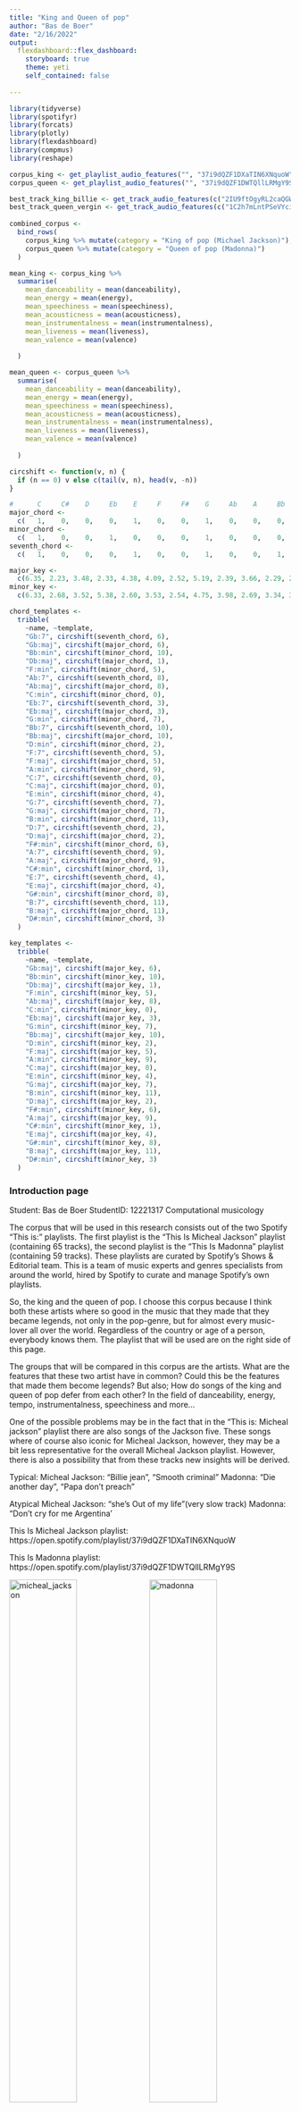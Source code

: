 ```yaml
---
title: "King and Queen of pop"
author: "Bas de Boer"
date: "2/16/2022"
output: 
  flexdashboard::flex_dashboard:
    storyboard: true
    theme: yeti
    self_contained: false
    
---
```


```r


library(tidyverse)
library(spotifyr)
library(forcats)
library(plotly)
library(flexdashboard)
library(compmus)
library(reshape)

corpus_king <- get_playlist_audio_features("", "37i9dQZF1DXaTIN6XNquoW")
corpus_queen <- get_playlist_audio_features("", "37i9dQZF1DWTQllLRMgY9S")

best_track_king_billie <- get_track_audio_features(c("2IU9ftOgyRL2caQGWK1jjX", "5ChkMS8OtdzJeqyybCc9R5"))
best_track_queen_vergin <- get_track_audio_features(c("1C2h7mLntPSeVYciMRTF4a", "1ZPlNanZsJSPK5h9YZZFbZ"))
  
combined_corpus <-
  bind_rows(
    corpus_king %>% mutate(category = "King of pop (Michael Jackson)"),
    corpus_queen %>% mutate(category = "Queen of pop (Madonna)")
  )

```

``` r
mean_king <- corpus_king %>%
  summarise(
    mean_danceability = mean(danceability),
    mean_energy = mean(energy),
    mean_speechiness = mean(speechiness),
    mean_acousticness = mean(acousticness),
    mean_instrumentalness = mean(instrumentalness),
    mean_liveness = mean(liveness),
    mean_valence = mean(valence)
    
  )
```

``` r

mean_queen <- corpus_queen %>%
  summarise(
    mean_danceability = mean(danceability),
    mean_energy = mean(energy),
    mean_speechiness = mean(speechiness),
    mean_acousticness = mean(acousticness),
    mean_instrumentalness = mean(instrumentalness),
    mean_liveness = mean(liveness),
    mean_valence = mean(valence)
    
  )
```

```r
circshift <- function(v, n) {
  if (n == 0) v else c(tail(v, n), head(v, -n))
}

#      C     C#    D     Eb    E     F     F#    G     Ab    A     Bb    B
major_chord <-
  c(   1,    0,    0,    0,    1,    0,    0,    1,    0,    0,    0,    0)
minor_chord <-
  c(   1,    0,    0,    1,    0,    0,    0,    1,    0,    0,    0,    0)
seventh_chord <-
  c(   1,    0,    0,    0,    1,    0,    0,    1,    0,    0,    1,    0)

major_key <-
  c(6.35, 2.23, 3.48, 2.33, 4.38, 4.09, 2.52, 5.19, 2.39, 3.66, 2.29, 2.88)
minor_key <-
  c(6.33, 2.68, 3.52, 5.38, 2.60, 3.53, 2.54, 4.75, 3.98, 2.69, 3.34, 3.17)

chord_templates <-
  tribble(
    ~name, ~template,
    "Gb:7", circshift(seventh_chord, 6),
    "Gb:maj", circshift(major_chord, 6),
    "Bb:min", circshift(minor_chord, 10),
    "Db:maj", circshift(major_chord, 1),
    "F:min", circshift(minor_chord, 5),
    "Ab:7", circshift(seventh_chord, 8),
    "Ab:maj", circshift(major_chord, 8),
    "C:min", circshift(minor_chord, 0),
    "Eb:7", circshift(seventh_chord, 3),
    "Eb:maj", circshift(major_chord, 3),
    "G:min", circshift(minor_chord, 7),
    "Bb:7", circshift(seventh_chord, 10),
    "Bb:maj", circshift(major_chord, 10),
    "D:min", circshift(minor_chord, 2),
    "F:7", circshift(seventh_chord, 5),
    "F:maj", circshift(major_chord, 5),
    "A:min", circshift(minor_chord, 9),
    "C:7", circshift(seventh_chord, 0),
    "C:maj", circshift(major_chord, 0),
    "E:min", circshift(minor_chord, 4),
    "G:7", circshift(seventh_chord, 7),
    "G:maj", circshift(major_chord, 7),
    "B:min", circshift(minor_chord, 11),
    "D:7", circshift(seventh_chord, 2),
    "D:maj", circshift(major_chord, 2),
    "F#:min", circshift(minor_chord, 6),
    "A:7", circshift(seventh_chord, 9),
    "A:maj", circshift(major_chord, 9),
    "C#:min", circshift(minor_chord, 1),
    "E:7", circshift(seventh_chord, 4),
    "E:maj", circshift(major_chord, 4),
    "G#:min", circshift(minor_chord, 8),
    "B:7", circshift(seventh_chord, 11),
    "B:maj", circshift(major_chord, 11),
    "D#:min", circshift(minor_chord, 3)
  )

key_templates <-
  tribble(
    ~name, ~template,
    "Gb:maj", circshift(major_key, 6),
    "Bb:min", circshift(minor_key, 10),
    "Db:maj", circshift(major_key, 1),
    "F:min", circshift(minor_key, 5),
    "Ab:maj", circshift(major_key, 8),
    "C:min", circshift(minor_key, 0),
    "Eb:maj", circshift(major_key, 3),
    "G:min", circshift(minor_key, 7),
    "Bb:maj", circshift(major_key, 10),
    "D:min", circshift(minor_key, 2),
    "F:maj", circshift(major_key, 5),
    "A:min", circshift(minor_key, 9),
    "C:maj", circshift(major_key, 0),
    "E:min", circshift(minor_key, 4),
    "G:maj", circshift(major_key, 7),
    "B:min", circshift(minor_key, 11),
    "D:maj", circshift(major_key, 2),
    "F#:min", circshift(minor_key, 6),
    "A:maj", circshift(major_key, 9),
    "C#:min", circshift(minor_key, 1),
    "E:maj", circshift(major_key, 4),
    "G#:min", circshift(minor_key, 8),
    "B:maj", circshift(major_key, 11),
    "D#:min", circshift(minor_key, 3)
  )

```

### Introduction page

Student: Bas de Boer
StudentID: 12221317
Computational musicology


The corpus that will be used in this research consists out of the two Spotify "This is:" playlists. The first playlist is the "This Is Micheal Jackson" playlist (containing 65 tracks), the second playlist is the "This Is Madonna" playlist (containing 59 tracks). These playlists are curated by Spotify’s Shows & Editorial team. This is a team of music experts and genres specialists from around the world, hired by Spotify to curate and manage Spotify’s own playlists. 

So, the king and the queen of pop. I choose this corpus because I think both these artists where so good in the music that they made that they became legends, not only in the pop-genre, but for almost every music-lover all over the world. Regardless of the country or age of a person, everybody knows them. The playlist that will be used are on the right side of this page.

The groups that will be compared in this corpus are the artists. What are the features that these two artist have in common? Could this be the features that made them become legends? But also; How do songs of the king and queen of pop defer from each other? In the field of danceability, energy, tempo, instrumentalness, speechiness and more...



One of the possible problems may be in the fact that in the "This is: Micheal jackson" playlist there are also songs of the Jackson five. These songs where of course also iconic for Micheal Jackson, however, they may be a bit less representative for the overall Micheal Jackson playlist. However, there is also a possibility that from these tracks new insights will be derived.

Typical:
Micheal Jackson: "Billie jean", "Smooth criminal" Madonna: "Die another day", "Papa don't preach"

Atypical
Micheal Jackson: "she's Out of my life"(very slow track) Madonna: "Don't cry for me Argentina'





This Is Micheal Jackson playlist: https://open.spotify.com/playlist/37i9dQZF1DXaTIN6XNquoW

This Is Madonna playlist: https://open.spotify.com/playlist/37i9dQZF1DWTQllLRMgY9S

![micheal_jackson](/home/bas/compmusic/compmusic/index_files/figure-html/micheal_jackson.jpeg){width=49%} ![madonna](/home/bas/compmusic/compmusic/index_files/figure-html/madonna.jpeg){width=49%}

***


```{=html}
<iframe style="border-radius:12px" src="https://open.spotify.com/embed/playlist/37i9dQZF1DXaTIN6XNquoW?utm_source=generator" width="100%" height="380" frameBorder="0" allowfullscreen="" allow="autoplay; clipboard-write; encrypted-media; fullscreen; picture-in-picture"></iframe>

```

```{=html}
<iframe style="border-radius:12px" src="https://open.spotify.com/embed/playlist/37i9dQZF1DWTQllLRMgY9S?utm_source=generator" width="100%" height="380" frameBorder="0" allowfullscreen="" allow="autoplay; clipboard-write; encrypted-media; fullscreen; picture-in-picture"></iframe>
```


### Data visualization on track-level features

```r
#plot(combined_corpus)


my_fisrt_plot <- combined_corpus %>%
  mutate(mode = ifelse(mode == 0, "Minor", "Major")) %>%
  ggplot(aes(x = energy, y = danceability, color = factor(mode), size = valence, label = track.name)) +
  geom_point(alpha = 0.7) +
  xlim(0, 1) +
  ylim(0, 1) +
  labs(title = "Distribution of songs of the King and Queen of pop over energy, dancebility and valence", size = "") +
  geom_rug(size = 0.1) +
  facet_wrap(~category) +
  scale_color_manual(name = "mode", values = c("lightblue", "steelblue4")) +
  #scale_fill_discrete(name = "New Legend Title") +
  theme_bw()+
  theme(title =element_text(size=15))
  

#my_fisrt_plot
p <- ggplotly(my_fisrt_plot)
p


```
***

Description plot

The following plot shows the dancebility, energy, valence and mode on track-level for the 'This is: Micheal Jackson' playlist and the 'This is: Madonna' playlist next to each other. The x- and y-axis show the energy and dancebility respectively. The size of the dots implicit the valence (musical positiveness) of a track. As you can see are the values clustered around the same place for both artist, however, the tracks of Micheal Jackson are more spread for dancebility as well as for energy. Furthermore, the artists have an equally divided ratio of major- and minor mode tracks. What stands out is that both artists have a few 'outlier' tracks, you can view which tracks these are by hovering over them. These outlier tracks will be analysed as well (To Do).



### Boxplot comparizon between Queen and King based on the mean of various features

```r

#str(corpus_king)

cat <- combined_corpus %>%
  select(category)

corpus_combined_select <- combined_corpus %>%
  select(danceability, energy, speechiness, acousticness, liveness, valence) %>%
  mutate(category = cat)

test <- corpus_combined_select[7] %>% pull(category)%>% pull(category)

tester <- ggplot(stack(corpus_combined_select), aes(x = values, y = ind, fill(~test))) +
  geom_boxplot() +
  facet_wrap(~corpus_combined_select[7] %>% pull(category)%>% pull(category)) +
  labs(title = "Comparison of Mean featrues between Micheal Jackson and Madonna") +
  theme_bw()+
  theme(title =element_text(size=8))

tester
#str(corpus_combined_select[8] %>% pull(category)%>% pull(category) )

```

***
Description boxplot

The previous plot showed the overall distribution on track-level features. In this boxplot the means of various musical features are compared between the King and Queen, from this plot we can make a few observations. 

- The tracks in the Micheal Jackson playlist have a higher overall valence, however, the valence in the Madonna tracks is more spread.

- The liveness between both artist is about the same, both have a few outlier tracks here, consisting out of live performances.

- The tracks of Micheal Jackson have a littel higher overall accousticness.

- Both artist have a very low overall speechiness which means that there is a lot of music in these tracks compared to spoken words.

- The overall energy is high in both playlists, where both have one distinct outlier represented by the dot on the left.

- Dancebility is also high for both artists, the dancebility of the Michael Jackson is a little higher, where the tracks of Madonna are more clustered around the mean.


### Billie Jean chromagram 

```r

## billie_thriller_deluxe
billie_thriller_deluxe <-
  get_tidy_audio_analysis("5ChkMS8OtdzJeqyybCc9R5") %>%
  select(segments) %>%
  unnest(segments) %>%
  select(start, duration, pitches)
## billie_thriller
billie_thriller <-
  get_tidy_audio_analysis("7J1uxwnxfQLu4APicE5Rnj") %>%
  select(segments) %>%
  unnest(segments) %>%
  select(start, duration, pitches)
```

```r

billie_thriller %>%
  mutate(pitches = map(pitches, compmus_normalise, "euclidean")) %>%
  compmus_gather_chroma() %>% 
  ggplot(
    aes(
      x = start + duration / 2,
      width = duration,
      y = pitch_class,
      fill = value
    )
  ) +
  geom_tile() +
  labs(x = "Time (s)", y = NULL, fill = "Magnitude", title = "Chromagram Billie Jean Thriller album") +
  theme_minimal() +
  scale_fill_viridis_c()
```

*** 
Description chromagram

The plot above shows the chromagram for the track Billie Jean by Micheal Jackson. This version of Billie Jean is from the Thriller album in 1982. In the next section this version will be compared to the Billie Jean track from the thriller deluxe album in 2008. The euclidean is used to normalize the pitch classes. As you can see, most energy is concentrated in the pitch classes F# and C#.

```{=html}
<iframe style="border-radius:12px" src="https://open.spotify.com/embed/track/7J1uxwnxfQLu4APicE5Rnj?utm_source=generator" width="100%" height="80" frameBorder="0" allowfullscreen="" allow="autoplay; clipboard-write; encrypted-media; fullscreen; picture-in-picture"></iframe>
```



### Dynamic Time Warping of two versions of the Billie Jean track 

```r



compmus_long_distance(
  billie_thriller_deluxe %>% mutate(pitches = map(pitches, compmus_normalise, "chebyshev")),
  billie_thriller %>% mutate(pitches = map(pitches, compmus_normalise, "chebyshev")),
  feature = pitches,
  method = "euclidean"
) %>%
  ggplot(
    aes(
      x = xstart + xduration / 2,
      width = xduration,
      y = ystart + yduration / 2,
      height = yduration,
      fill = d
    )
  ) +
  geom_tile() +
  coord_equal() +
  labs(x = "Billie Jean (Thriller deluxe album)", y = "Billie Jean (Thriller album)") +
  labs(title = "Distances between chroma vectors Billie Jean versions (Distance metric: euclidean)") +
  theme_minimal() +
  theme(title =element_text(size=6, face='bold')) +
  scale_fill_viridis_c(guide = NULL)

```

***
Description dynamic time warping two version

The plot besides shows dynamic time warping used to compare the two different version of Billie Jean; the Euclidean distance is used as distance metric. There is a clear diagonal line visible in the graph which shows the similarity between the two versions. This diagonal line is not very good vissible in the first 30 seconds which means that the two different version do defer a bit at that place.

### Cepstrogram of Billie Jean showing changes in timbre components 
```r

#section, bar, beat, and tatum
bzt <-
  get_tidy_audio_analysis("7J1uxwnxfQLu4APicE5Rnj") %>% # Change URI.
  compmus_align(bars, segments) %>%                     # Change `bars`
  select(bars) %>%                                      #   in all three
  unnest(bars) %>%                                      #   of these lines.
  mutate(
    pitches =
      map(segments,
        compmus_summarise, pitches,
        method = "rms", norm = "euclidean"              # Change summary & norm.
      )
  ) %>%
  mutate(
    timbre =
      map(segments,
        compmus_summarise, timbre,
        method = "rms", norm = "euclidean"              # Change summary & norm.
      )
  )

```

```r
bzt %>%
  compmus_gather_timbre() %>%
  ggplot(
    aes(
      x = start + duration / 2,
      width = duration,
      y = basis,
      fill = value
    )
  ) +
  geom_tile() +
  labs(title = "Cepstrogram of Billie Jean by Micheal Jackson", x = "Time (s)", y = NULL, fill = "Magnitude") +
  scale_fill_viridis_c() +                              
  theme_classic()

```

***
Description

The cleptogram on the left shows a number of changes in the timbre components;

- At t=70 there is a shift to c02 (first chorus)
- At t=110 this shifts back to c03 (second verse)
- AT t=150 there is a shift back to c02 (second chorus), where for the rest of the song the biggest magnitude is in c02, except for a little piece around t=220 where it shifts back to c03 (musical solo).

```{=html}
<iframe style="border-radius:12px" src="https://open.spotify.com/embed/track/7J1uxwnxfQLu4APicE5Rnj?utm_source=generator" width="100%" height="80" frameBorder="0" allowfullscreen="" allow="autoplay; clipboard-write; encrypted-media; fullscreen; picture-in-picture"></iframe>
```




### Self-Similarity Matrix of Billie Jean

```r
bzt %>%
  compmus_self_similarity(timbre, "angular") %>% 
  ggplot(
    aes(
      x = xstart + xduration / 2,
      width = xduration,
      y = ystart + yduration / 2,
      height = yduration,
      fill = d
    )
  ) +
  geom_tile() +
  coord_fixed() +
  scale_fill_viridis_c(guide = "none") +
  theme_classic() +
  labs(title = "Self-Similarity Matrix of Billie Jean by Micheal Jackson", x = "", y = "")

```

***
Description:

By looking at the self-similarity matrix while listening to the song the different transitions in the song could be distinguished:

- t=0-30 -> musical intro (only instruments).

- t=30-70 -> start of singing, first verse.

- t=70-110 -> first chorus, where the voice becomes louder.

- t=110-150 -> end of first chorus, start of second verse.

- t=150-210 -> second chorus, is also very similar to the first chorus in the ssm

- t=210-230 -> short 'musical solo', where there is no singing

- t = 230-290 -> chorus again. 

```{=html}
<iframe style="border-radius:12px" src="https://open.spotify.com/embed/track/7J1uxwnxfQLu4APicE5Rnj?utm_source=generator" width="100%" height="80" frameBorder="0" allowfullscreen="" allow="autoplay; clipboard-write; encrypted-media; fullscreen; picture-in-picture"></iframe>
```



### Chordogram of Billie Jean.

```r

Billie_jean <-
  get_tidy_audio_analysis("7J1uxwnxfQLu4APicE5Rnj") %>%
  compmus_align(sections, segments) %>%
  select(sections) %>%
  unnest(sections) %>%
  mutate(
    pitches =
      map(segments,
        compmus_summarise, pitches,
        method = "mean", norm = "manhattan"
      )
  )

Billie_jean %>% 
  compmus_match_pitch_template(
    chord_templates,         # Change to chord_templates if descired
    method = "euclidean",  # Try different distance metrics
    norm = "chebyshev"     # Try different norms
  ) %>%
  ggplot(
    aes(x = start + duration / 2, width = duration, y = name, fill = d)
  ) +
  geom_tile() +
  scale_fill_viridis_c(guide = "none") +
  theme_minimal() +
  labs(x = "Time (s)", y = "")
```

***

Description

The chordogram on the left shows the chords that are played throughout the Billie Jean track. The Euclidean is used as method and the chebyshev as normalization, using these two metrics provides a nice visualization on the chords used; this results in a number of observations:

- F#:minor and Gb:major are the most used chords, visible by the dark blue line at these chords throughout the entire track.

- At t=70 and t=150 a vertical light blue/yellow line is visible throughout the chords,this indicates a change in the chords played at that moment. This is at the moment where the choruses start (at the line: "People always told me, "Be careful of what you do"").

```{=html}
<iframe style="border-radius:12px" src="https://open.spotify.com/embed/track/7J1uxwnxfQLu4APicE5Rnj?utm_source=generator" width="100%" height="80" frameBorder="0" allowfullscreen="" allow="autoplay; clipboard-write; encrypted-media; fullscreen; picture-in-picture"></iframe>
```

### Track-Level Summaries key-chord-corpus

```r
micheal <-
  get_playlist_audio_features(
    "",
    "37i9dQZF1DXaTIN6XNquoW"
  ) %>%
  slice(1:30) %>%
  add_audio_analysis()


Mozart <-
  get_playlist_audio_features(
    "",
    "37i9dQZF1DX8qqIDAkKiQg"
  ) %>%
  slice(1:30) %>%
  add_audio_analysis()



madonna <-
  get_playlist_audio_features(
    "",
    "37i9dQZF1DWTQllLRMgY9S"
  ) %>%
  slice(1:30) %>%
  add_audio_analysis()

combined_violin <-
  micheal %>%
  mutate(Artist = "Micheal Jackson") %>%
  bind_rows(madonna %>% mutate(Artist = "Madonna") %>% bind_rows(Mozart %>% mutate(Artist = "Mozart")))

combined <-
  micheal %>%
  mutate(Artist = "Micheal Jackson") %>%
  bind_rows(madonna %>% mutate(Artist = "Madonna"))
```


```r
combined %>%
  mutate(
    sections =
      map(
        sections,                                    # sections or segments
        summarise_at,
        vars(tempo, loudness, duration),             # features of interest
        list(section_mean = mean, section_sd = sd)   # aggregation functions
      )
  ) %>%
  unnest(sections) %>%
  ggplot(
    aes(
      x = tempo,
      y = tempo_section_sd,
      colour = Artist,
      alpha = loudness
    )
  ) +
  geom_point(aes(size = duration / 60)) +
  geom_rug() +
  theme_minimal() +
  ylim(0, 5) +
  labs(
    x = "Mean Tempo (bpm)",
    y = "SD Tempo",
    colour = "Artist",
    size = "Duration (min)",
    alpha = "Volume (dBFS)"
  )
```

***

Description

The plot on the left shows the mean temp0 (in beats per minute) as well as the variation in tempo throughout the tracks. Furthermore, the length of the tracks is indicated by the size of the dots and the volume of the tracks by the transparency. From this plot we can derive a number of observation which are stated below:

- Almost all tracks, for both artists have an high volume (dBFS), this was very common in pop songs; they tried to master the tracks so that the volume is at its loudest so the music stands out. The phenomenon where the volume in tracks is increased can also be referred to as the Loudness war.

- Most tracks have a low varieties in tempo throughout the track, there is one outlier here: "Smooth criminal" by Micheal Jackson has got a high variety in the bpm throughout the track. You can check it yourself in the audio player below.

```{=html}
<iframe style="border-radius:12px" src="https://open.spotify.com/embed/track/2bCQHF9gdG5BNDVuEIEnNk?utm_source=generator" width="100%" height="80" frameBorder="0" allowfullscreen="" allow="autoplay; clipboard-write; encrypted-media; fullscreen; picture-in-picture"></iframe>
```


- The mean tempo for both artists is clustered around 115 beats per minute which is typical for pop music (100 - 130 bpm on average). Here is also one outlier with a bpm of 188: This is the song "ABC" by the Jackson Five, this track is actually 94 bpm but it can also be used double-time at 188 BPM, the audio analyser captures the latter. In the following tab the tempogram of this track is show.

- The Madonna tracks are a little more clustered around the mean which means Madonna's tracks have less variety in tempo and especially less tempo changes in them.


### Novelty functions
```r
abc <- get_tidy_audio_analysis("2VCUcIPY3i6pv9Nu9Vg6k3")

abc %>%
  tempogram(window_size = 8, hop_size = 1, cyclic = TRUE) %>%
  ggplot(aes(x = time, y = bpm, fill = power)) +
  geom_raster() +
  scale_fill_viridis_c(guide = "none") +
  labs(x = "Time (s)", y = "Tempo (BPM)", title =  "cyclic tempogram of ABC") +
  theme_classic()
```

*** 

Cyclic tempogram of the track ABC by the jackson five. In the previous graph this tracks was lebeled as an tempo of 188, however, this tempogram clearly shows that this is not the case. The tempo throughout the track is about 94 bpm which means that the graph in the previous tab indeed showed the double-time beats for this track.


### Average timbre coefficients for the Micheal Jackson and Madonna playlists


```r
combined_violin %>%
  mutate(
    timbre =
      map(
        segments,
        compmus_summarise,
        timbre,
        method = "mean"
      )
  ) %>%
  select(Artist, timbre) %>%
  compmus_gather_timbre() %>%
  ggplot(aes(x = basis, y = value, fill = Artist)) +
  geom_violin() +
  scale_fill_viridis_d() +
  labs(title = "Average timbre coefficients for the Micheal Jackson and Madonna playlists", x = "Spotify Timbre Coefficients", y = "", fill = "Artist")

```

***

Description

The violin plot on the side shows the different timber coefficients for the first thirty tracks in the Micheal Jackson (Blue) and Madonna (Purple) playlist, furthermore, the "This is Mozart" playlist (Yellow) is used as a third category in order to compare the two to a different musical category. A number of observation can be derived from this plot, however because the Spotify timber coefficients are rather vague no real conclusion can be drawn from this.

- The first column (c01) shows the overall loudness of the tracks, this is for Madonna as well as Micheal Jackson about the same hight, the loudness in the Mozart playlist is a bit lower.

- The biggest difference between Micheal Jackson and Madonna is in c04; the Micheal jackson tracks have a much bigger spread here.

- The Mozart tracks especially defer from the pop tracks in the timber coefficients: c02, c03 and c07.


### Conclusion & discussion 

What stands out in the the analysed Spotify features for both Micheal Jackson as well as Madonna is that the tracks of both artists have a high average dancebility and energy. Furthermore, the average tempo for both artists is around 120 beats per minute, this is around the average for pop songs (100-140 bpm). This high energy and dancebility are of course important in the success of both artists, especially in pop genre dancing and energy is very important. However, what I can conclude form this analyses is that the features of the tracks itself where not the most important factor in the success of both artists. It was the the pioneering innovation of subjects and song-texts, because pop more than just music. It’s about the image, the publicity, the collaborations, the hit singles, the cultural and sociopolitical messages behind the songs, and the theatrical extravaganzas the artists produce on stage. 

For Michael Jackson it was his groundbreaking creativity. For instance, his theatrical extravaganzas with his incredible dance moves and on top of that he brought messages to the world with his songs that no artist has addressed before. He challenged the country’s ideas of how an African-American man should behave and be seen, topics like differences in race, sexuality and racism and where adressed in his songs. This incredible creativity along with the high energy and dancebility in his songs made him not only the perfect pop-star but the pop-legend.

Madonna reinvented the way women were perceived in pop culture, forever pushing the sexual boundaries on stage and on screen. Besides here great music, there was also an message behind most of her songs, for instance; "Like a prayer" where she kinda offends the christian church by singing a song of a girl in love with god. She provokes people and makes them think, an aspect also very familiar to the Michael Jackson songs. But, besides her music career Madonna also was a artist, dancer, musician, vocalist, director, producer, actress, entrepreneur, philanthropist and children’s book writer. Making her a great exemplary role for women in that time. 

Concluding, both artist have very similar means for most Spotify features, where especially energy and dancebility stands out. Micheal Jackson's tracks are a bit more varied looking at the spread in the graphs. But, what made both these artist become legends is not only the sounds and features of their music, it was the groundbreaking message in the tracks and their creativity and personality, not only on stage but also behind the scenes. Causing theses names to be remembered for a very long time.


***

![micheal_jackson_2](/home/bas/compmusic/compmusic/index_files/figure-html/Michael_Jackson_2.jpg){width=100%}
![madonna](/home/bas/compmusic/compmusic/index_files/figure-html/Madonna_2.jpg){width=100%}


